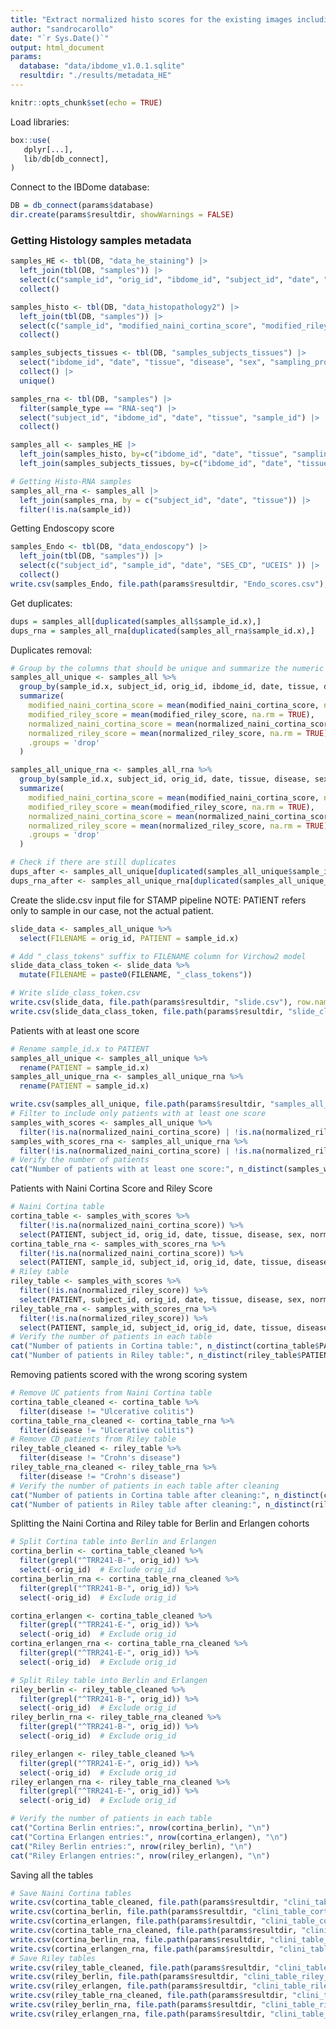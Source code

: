 ```yaml
---
title: "Extract normalized histo scores for the existing images including disease information"
author: "sandrocarollo"
date: "`r Sys.Date()`"
output: html_document
params:
  database: "data/ibdome_v1.0.1.sqlite"
  resultdir: "./results/metadata_HE"
---
```


```r
knitr::opts_chunk$set(echo = TRUE)
```

Load libraries:

```r
box::use(
   dplyr[...],
   lib/db[db_connect],
)
```

Connect to the IBDome database:

```r
DB = db_connect(params$database)
dir.create(params$resultdir, showWarnings = FALSE)
```

### Getting Histology samples metadata

```r
samples_HE <- tbl(DB, "data_he_staining") |>
  left_join(tbl(DB, "samples")) |>
  select(c("sample_id", "orig_id", "ibdome_id", "subject_id", "date", "tissue", "sampling_procedure" )) |>
  collect()

samples_histo <- tbl(DB, "data_histopathology2") |>
  left_join(tbl(DB, "samples")) |>
  select(c("sample_id", "modified_naini_cortina_score", "modified_riley_score", "normalized_naini_cortina_score",  "normalized_riley_score", "ibdome_id", "date",  "tissue", "sampling_procedure")) |>
  collect()

samples_subjects_tissues <- tbl(DB, "samples_subjects_tissues") |>
  select("ibdome_id", "date", "tissue", "disease", "sex", "sampling_procedure") |>
  collect() |>
  unique()

samples_rna <- tbl(DB, "samples") |>
  filter(sample_type == "RNA-seq") |>
  select("subject_id", "ibdome_id", "date", "tissue", "sample_id") |>
  collect()

samples_all <- samples_HE |>
  left_join(samples_histo, by=c("ibdome_id", "date", "tissue", "sampling_procedure")) |>
  left_join(samples_subjects_tissues, by=c("ibdome_id", "date", "tissue", "sampling_procedure"))

# Getting Histo-RNA samples
samples_all_rna <- samples_all |>
  left_join(samples_rna, by = c("subject_id", "date", "tissue")) |>
  filter(!is.na(sample_id))
```

Getting Endoscopy score

```r
samples_Endo <- tbl(DB, "data_endoscopy") |>
  left_join(tbl(DB, "samples")) |>
  select(c("subject_id", "sample_id", "date", "SES_CD", "UCEIS" )) |>
  collect()
write.csv(samples_Endo, file.path(params$resultdir, "Endo_scores.csv"), row.names = FALSE, quote = FALSE)

```

Get duplicates:

```r
dups = samples_all[duplicated(samples_all$sample_id.x),]
dups_rna = samples_all_rna[duplicated(samples_all_rna$sample_id.x),]
```

Duplicates removal:

```r
# Group by the columns that should be unique and summarize the numeric columns
samples_all_unique <- samples_all %>%
  group_by(sample_id.x, subject_id, orig_id, ibdome_id, date, tissue, disease, sex, sampling_procedure) %>%
  summarize(
    modified_naini_cortina_score = mean(modified_naini_cortina_score, na.rm = TRUE),
    modified_riley_score = mean(modified_riley_score, na.rm = TRUE),
    normalized_naini_cortina_score = mean(normalized_naini_cortina_score, na.rm = TRUE),
    normalized_riley_score = mean(normalized_riley_score, na.rm = TRUE),
    .groups = 'drop'
  )

samples_all_unique_rna <- samples_all_rna %>%
  group_by(sample_id.x, subject_id, orig_id, date, tissue, disease, sex, sampling_procedure, sample_id) %>%
  summarize(
    modified_naini_cortina_score = mean(modified_naini_cortina_score, na.rm = TRUE),
    modified_riley_score = mean(modified_riley_score, na.rm = TRUE),
    normalized_naini_cortina_score = mean(normalized_naini_cortina_score, na.rm = TRUE),
    normalized_riley_score = mean(normalized_riley_score, na.rm = TRUE),
    .groups = 'drop'
  )

# Check if there are still duplicates
dups_after <- samples_all_unique[duplicated(samples_all_unique$sample_id.x),]
dups_rna_after <- samples_all_unique_rna[duplicated(samples_all_unique_rna$sample_id.x),]
```

Create the slide.csv input file for STAMP pipeline
NOTE: PATIENT refers only to sample in our case, not the actual patient.

```r
slide_data <- samples_all_unique %>%
  select(FILENAME = orig_id, PATIENT = sample_id.x)

# Add "_class_tokens" suffix to FILENAME column for Virchow2 model
slide_data_class_token <- slide_data %>%
  mutate(FILENAME = paste0(FILENAME, "_class_tokens"))

# Write slide_class_token.csv
write.csv(slide_data, file.path(params$resultdir, "slide.csv"), row.names = FALSE, quote = FALSE)
write.csv(slide_data_class_token, file.path(params$resultdir, "slide_class_token.csv"), row.names = FALSE, quote = FALSE)
```

Patients with at least one score

```r
# Rename sample_id.x to PATIENT
samples_all_unique <- samples_all_unique %>%
  rename(PATIENT = sample_id.x)
samples_all_unique_rna <- samples_all_unique_rna %>%
  rename(PATIENT = sample_id.x)

write.csv(samples_all_unique, file.path(params$resultdir, "samples_all_unique.csv"), row.names = FALSE, quote = FALSE)
# Filter to include only patients with at least one score
samples_with_scores <- samples_all_unique %>%
  filter(!is.na(normalized_naini_cortina_score) | !is.na(normalized_riley_score))
samples_with_scores_rna <- samples_all_unique_rna %>%
  filter(!is.na(normalized_naini_cortina_score) | !is.na(normalized_riley_score))
# Verify the number of patients
cat("Number of patients with at least one score:", n_distinct(samples_with_scores$PATIENT), "\n")
```

Patients with Naini Cortina Score and Riley Score

```r
# Naini Cortina table
cortina_table <- samples_with_scores %>%
  filter(!is.na(normalized_naini_cortina_score)) %>%
  select(PATIENT, subject_id, orig_id, date, tissue, disease, sex, normalized_naini_cortina_score)
cortina_table_rna <- samples_with_scores_rna %>%
  filter(!is.na(normalized_naini_cortina_score)) %>%
  select(PATIENT, sample_id, subject_id, orig_id, date, tissue, disease, sex, normalized_naini_cortina_score)
# Riley table
riley_table <- samples_with_scores %>%
  filter(!is.na(normalized_riley_score)) %>%
  select(PATIENT, subject_id, orig_id, date, tissue, disease, sex, normalized_riley_score)
riley_table_rna <- samples_with_scores_rna %>%
  filter(!is.na(normalized_riley_score)) %>%
  select(PATIENT, sample_id, subject_id, orig_id, date, tissue, disease, sex, normalized_riley_score)
# Verify the number of patients in each table
cat("Number of patients in Cortina table:", n_distinct(cortina_table$PATIENT), "\n")
cat("Number of patients in Riley table:", n_distinct(riley_table$PATIENT), "\n")
```

Removing patients scored with the wrong scoring system

```r
# Remove UC patients from Naini Cortina table
cortina_table_cleaned <- cortina_table %>%
  filter(disease != "Ulcerative colitis")
cortina_table_rna_cleaned <- cortina_table_rna %>%
  filter(disease != "Ulcerative colitis")
# Remove CD patients from Riley table
riley_table_cleaned <- riley_table %>%
  filter(disease != "Crohn's disease")
riley_table_rna_cleaned <- riley_table_rna %>%
  filter(disease != "Crohn's disease")
# Verify the number of patients in each table after cleaning
cat("Number of patients in Cortina table after cleaning:", n_distinct(cortina_table_cleaned$PATIENT), "\n")
cat("Number of patients in Riley table after cleaning:", n_distinct(riley_table_cleaned$PATIENT), "\n")
```

Splitting the Naini Cortina and Riley table for Berlin and Erlangen cohorts

```r
# Split Cortina table into Berlin and Erlangen
cortina_berlin <- cortina_table_cleaned %>%
  filter(grepl("^TRR241-B-", orig_id)) %>%
  select(-orig_id)  # Exclude orig_id
cortina_berlin_rna <- cortina_table_rna_cleaned %>%
  filter(grepl("^TRR241-B-", orig_id)) %>%
  select(-orig_id)  # Exclude orig_id

cortina_erlangen <- cortina_table_cleaned %>%
  filter(grepl("^TRR241-E-", orig_id)) %>%
  select(-orig_id)  # Exclude orig_id
cortina_erlangen_rna <- cortina_table_rna_cleaned %>%
  filter(grepl("^TRR241-E-", orig_id)) %>%
  select(-orig_id)  # Exclude orig_id

# Split Riley table into Berlin and Erlangen
riley_berlin <- riley_table_cleaned %>%
  filter(grepl("^TRR241-B-", orig_id)) %>%
  select(-orig_id)  # Exclude orig_id
riley_berlin_rna <- riley_table_rna_cleaned %>%
  filter(grepl("^TRR241-B-", orig_id)) %>%
  select(-orig_id)  # Exclude orig_id

riley_erlangen <- riley_table_cleaned %>%
  filter(grepl("^TRR241-E-", orig_id)) %>%
  select(-orig_id)  # Exclude orig_id
riley_erlangen_rna <- riley_table_rna_cleaned %>%
  filter(grepl("^TRR241-E-", orig_id)) %>%
  select(-orig_id)  # Exclude orig_id

# Verify the number of patients in each table
cat("Cortina Berlin entries:", nrow(cortina_berlin), "\n")
cat("Cortina Erlangen entries:", nrow(cortina_erlangen), "\n")
cat("Riley Berlin entries:", nrow(riley_berlin), "\n")
cat("Riley Erlangen entries:", nrow(riley_erlangen), "\n")
```

Saving all the tables

```r
# Save Naini Cortina tables
write.csv(cortina_table_cleaned, file.path(params$resultdir, "clini_table_cortina.csv"), row.names = FALSE, quote = FALSE)
write.csv(cortina_berlin, file.path(params$resultdir, "clini_table_cortina_berlin.csv"), row.names = FALSE, quote = FALSE)
write.csv(cortina_erlangen, file.path(params$resultdir, "clini_table_cortina_erlangen.csv"), row.names = FALSE, quote = FALSE)
write.csv(cortina_table_rna_cleaned, file.path(params$resultdir, "clini_table_cortina_rna.csv"), row.names = FALSE, quote = FALSE)
write.csv(cortina_berlin_rna, file.path(params$resultdir, "clini_table_cortina_berlin_rna.csv"), row.names = FALSE, quote = FALSE)
write.csv(cortina_erlangen_rna, file.path(params$resultdir, "clini_table_cortina_erlangen_rna.csv"), row.names = FALSE, quote = FALSE)
# Save Riley tables
write.csv(riley_table_cleaned, file.path(params$resultdir, "clini_table_riley.csv"), row.names = FALSE, quote = FALSE)
write.csv(riley_berlin, file.path(params$resultdir, "clini_table_riley_berlin.csv"), row.names = FALSE, quote = FALSE)
write.csv(riley_erlangen, file.path(params$resultdir, "clini_table_riley_erlangen.csv"), row.names = FALSE, quote = FALSE)
write.csv(riley_table_rna_cleaned, file.path(params$resultdir, "clini_table_riley_rna.csv"), row.names = FALSE, quote = FALSE)
write.csv(riley_berlin_rna, file.path(params$resultdir, "clini_table_riley_berlin_rna.csv"), row.names = FALSE, quote = FALSE)
write.csv(riley_erlangen_rna, file.path(params$resultdir, "clini_table_riley_erlangen_rna.csv"), row.names = FALSE, quote = FALSE)
```
